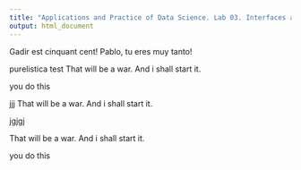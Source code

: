 ```yaml
---
title: "Applications and Practice of Data Science. Lab 03. Interfaces and Shiny"
output: html_document
---
```


Gadir est cinquant cent!
Pablo, tu eres muy tanto!

purelistica test
That will be a war. And i shall start it.

you do this

jjj
That will be a war. And i shall start it.


jgjgj

That will be a war. And i shall start it.

you do this
